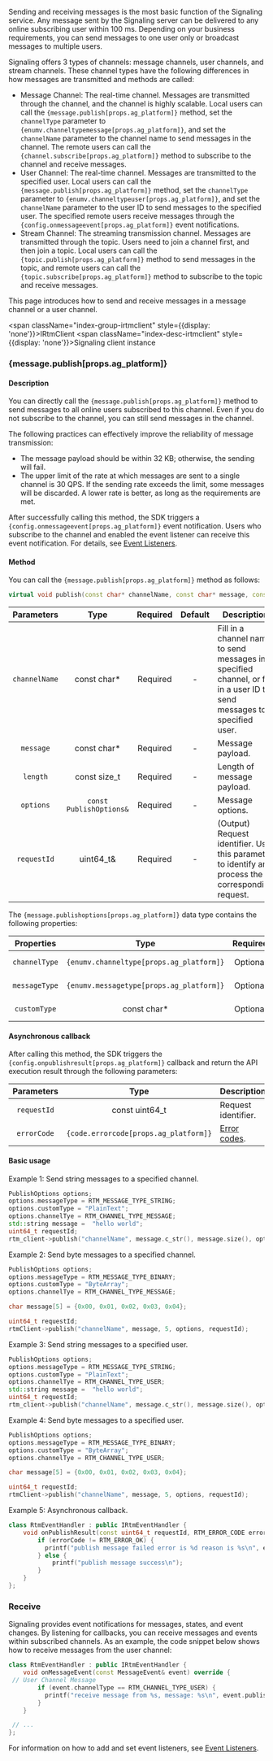 
Sending and receiving messages is the most basic function of the Signaling service. Any message sent by the Signaling server can be delivered to any online subscribing user within 100 ms. Depending on your business requirements, you can send messages to one user only or broadcast messages to multiple users.

Signaling offers 3 types of channels: message channels, user channels, and stream channels. These channel types have the following differences in how messages are transmitted and methods are called:
- Message Channel: The real-time channel. Messages are transmitted through the channel, and the channel is highly scalable. Local users can call the <code>{message.publish[props.ag_platform]}</code> method, set the `channelType` parameter to <code>{enumv.channeltypemessage[props.ag_platform]}</code>, and set the `channelName` parameter to the channel name to send messages in the channel. The remote users can call the <code>{channel.subscribe[props.ag_platform]}</code> method to subscribe to the channel and receive messages.
- User Channel: The real-time channel. Messages are transmitted to the specified user. Local users can call the <code>{message.publish[props.ag_platform]}</code> method, set the `channelType` parameter to <code>{enumv.channeltypeuser[props.ag_platform]}</code>, and set the `channelName` parameter to the user ID to send messages to the specified user. The specified remote users receive messages through the <code>{config.onmessageevent[props.ag_platform]}</code> event notifications.
- Stream Channel: The streaming transmission channel. Messages are transmitted through the topic. Users need to join a channel first, and then join a topic. Local users can call the <code>{topic.publish[props.ag_platform]}</code> method to send messages in the topic, and remote users can call the <code>{topic.subscribe[props.ag_platform]}</code> method to subscribe to the topic and receive messages.

This page introduces how to send and receive messages in a message channel or a user channel.

<span className="index-group-irtmclient" style={{display: 'none'}}>IRtmClient</span>
<span className="index-desc-irtmclient" style={{display: 'none'}}>Signaling client instance</span>
### {message.publish[props.ag_platform]}

#### Description

<span className="index-desc-publish">You can directly call the <code>{message.publish[props.ag_platform]}</code> method to send messages to all online users subscribed to this channel. Even if you do not subscribe to the channel, you can still send messages in the channel.</span>

<Admonition type="info" title="Information">The following practices can effectively improve the reliability of message transmission:<ul><li>The message payload should be within 32 KB; otherwise, the sending will fail.</li><li>The upper limit of the rate at which messages are sent to a single channel is 30 QPS. If the sending rate exceeds the limit, some messages will be discarded. A lower rate is better, as long as the requirements are met.</li></ul></Admonition>

After successfully calling this method, the SDK triggers a <code>{config.onmessageevent[props.ag_platform]}</code> event notification. Users who subscribe to the channel and enabled the event listener can receive this event notification. For details, see <a href="#event-listeners">Event Listeners</a>.

#### Method

You can call the <code>{message.publish[props.ag_platform]}</code> method as follows:

```cpp
virtual void publish(const char* channelName, const char* message, const size_t length, const PublishOptions& option, uint64_t& requestId) = 0;
```

| Parameters | Type | Required | Default | Description |
| :--------------: | :------------------------------------------------------------: | :------: | :----: | ---------------------------------------------------------------------------------------------------------------------------------------------------------------------- |
| `channelName` | const char* | Required | - | Fill in a channel name to send messages in a specified channel, or fill in a user ID to send messages to a specified user. |
| `message` | const char* | Required | - | Message payload. |
| `length` | const size_t | Required | - | Length of message payload. |
| `options` | `const PublishOptions&` | Required | - | Message options. |
| `requestId` | uint64_t& | Required | - | (Output) Request identifier. Use this parameter to identify and process the corresponding request. |

The <code>{message.publishoptions[props.ag_platform]}</code> data type contains the following properties:

| Properties | Type | Required | Default | Description |
| :----------: | :----: | :------: | :----: | ------------------------------------------------ |
|   `channelType`   |  <code>{enumv.channeltype[props.ag_platform]}</code>  |   Optional   |  <code>{enumv.channeltypemessage[props.ag_platform]}</code>   | Channel type. See <a href="#enumvchanneltypepropsag_platform"><code>{enumv.channeltype[props.ag_platform]}</code></a>. |
|   `messageType`   |  <code>{enumv.messagetype[props.ag_platform]}</code>  |  Optional   |  <code>{enumv.binarymessage[props.ag_platform]}</code>   | Message type. See <a href="#enumvmessagetypepropsag_platform"><code>{enumv.messagetype[props.ag_platform]}</code></a>. |
| `customType` | const char* |   Optional   |   `NULL`    | A user-defined field. Only supports string type.                |

#### Asynchronous callback

After calling this method, the SDK triggers the <code>{config.onpublishresult[props.ag_platform]}</code> callback and return the API execution result through the following parameters:

| Parameters | Type |  Description |
| :--------------: | :--------------------: | ----------------------------------------------------------------------------------------------------------------------------------------------------------------------- |
| `requestId` | const uint64_t | Request identifier. |
| `errorCode` | <code>{code.errorcode[props.ag_platform]}</code> | [Error codes](#error-codes-table). |

#### Basic usage

Example 1: Send string messages to a specified channel.

```cpp 
PublishOptions options;
options.messageType = RTM_MESSAGE_TYPE_STRING;
options.customType = "PlainText";
options.channelTye = RTM_CHANNEL_TYPE_MESSAGE;
std::string message =  "hello world";
uint64_t requestId;
rtm_client->publish("channelName", message.c_str(), message.size(), options, requestId);
```

Example 2: Send byte messages to a specified channel.

```cpp 
PublishOptions options;
options.messageType = RTM_MESSAGE_TYPE_BINARY;
options.customType = "ByteArray";
options.channelTye = RTM_CHANNEL_TYPE_MESSAGE;

char message[5] = {0x00, 0x01, 0x02, 0x03, 0x04};

uint64_t requestId;
rtmClient->publish("channelName", message, 5, options, requestId);
```

Example 3: Send string messages to a specified user.

```cpp 
PublishOptions options;
options.messageType = RTM_MESSAGE_TYPE_STRING;
options.customType = "PlainText";
options.channelTye = RTM_CHANNEL_TYPE_USER;
std::string message =  "hello world";
uint64_t requestId;
rtm_client->publish("channelName", message.c_str(), message.size(), options, requestId);
```

Example 4: Send byte messages to a specified user.

```cpp 
PublishOptions options;
options.messageType = RTM_MESSAGE_TYPE_BINARY;
options.customType = "ByteArray";
options.channelTye = RTM_CHANNEL_TYPE_USER;

char message[5] = {0x00, 0x01, 0x02, 0x03, 0x04};

uint64_t requestId;
rtmClient->publish("channelName", message, 5, options, requestId);
```

Example 5: Asynchronous callback.

```cpp
class RtmEventHandler : public IRtmEventHandler {
    void onPublishResult(const uint64_t requestId, RTM_ERROR_CODE errorCode) override {
        if (errorCode != RTM_ERROR_OK) {
          printf("publish message failed error is %d reason is %s\n", errorCode, getErrorReason(errorCode));
        } else {
            printf("publish message success\n");
        }
    }
};
```

### Receive

Signaling provides event notifications for messages, states, and event changes. By listening for callbacks, you can receive messages and events within subscribed channels. As an example, the code snippet below shows how to receive messages from the user channel:

```cpp
class RtmEventHandler : public IRtmEventHandler {
    void onMessageEvent(const MessageEvent& event) override {
 // User Channel Message
        if (event.channelType == RTM_CHANNEL_TYPE_USER) {
          printf("receive message from %s, message: %s\n", event.publisher, event.message);
        }
    }

 // ...
};
```

For information on how to add and set event listeners, see [Event Listeners](#event-listeners).

